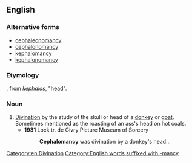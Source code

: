 ==English==

===Alternative forms===
* [[cephaleonomancy]]
* [[cephalonomancy]]
* [[kephalomancy]]
* [[kephalonomancy]]

===Etymology===
{{confix|cephalo|mancy}}, from {{etyl|grc}} ''kephalos'', "head".

===Noun===
{{en-noun|-}}

# [[divination|Divination]] by the study of the skull or head of a [[donkey]] or [[goat]]. Sometimes mentioned as the roasting of an ass's head on hot coals.
#* '''1931''' Lock tr. de Givry Picture Museum of Sorcery
#*: '''Cephalomancy''' was divination by a donkey's head...

[[Category:en:Divination]]
[[Category:English words suffixed with -mancy]]